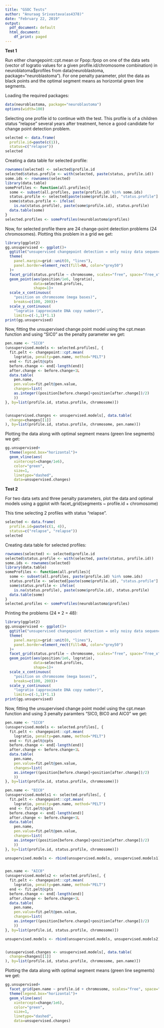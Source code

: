 ---
title: "GSOC Tests"
author: "Anuraag Srivastava(as4378)"
date: "February 22, 2019"
output:
  pdf_document: default
  html_document:
    df_print: paged
---

**Test 1**

Run either changepoint::cpt.mean or Fpop::fpop on one of the data sets (vector of logratio values for a given profile.id/chromosome combination) in neuroblatoma$profiles from data(neuroblastoma, package="neuroblastoma"). For one penalty parameter, plot the data as black points and the optimal segment means as horizontal green line segments.

\vspace{1cm}
Loading the required packages:


```{r}

data(neuroblastoma, package="neuroblastoma")
options(width=100)
```
\vspace{1cm}

Selecting one profile id to continue with the test. This profile is of a children status "relapse" several years after treatment, hence a good candidate for change point detection problem.


```{r}
selected <- data.frame(
  profile.id=paste(c(1)),
  status=c("relapse"))
selected
```
\vspace{1cm}

Creating a data table for selected profile:


```{r}
rownames(selected) <- selected$profile.id
selected$status.profile <- with(selected, paste(status, profile.id))
some.ids <- rownames(selected)
library(data.table)
someProfiles <- function(all.profiles){
  some <- subset(all.profiles, paste(profile.id) %in% some.ids)
  status.profile <- selected[paste(some$profile.id), "status.profile"]
  some$status.profile <- ifelse(
    is.na(status.profile), paste(some$profile.id), status.profile)
  data.table(some)
}
selected.profiles <- someProfiles(neuroblastoma$profiles)
```

\vspace{2cm}

Now, for selected profile there are 24 change-point detection problems (24 chromosomes). Plotting this problem in a grid we get:


```{r}
library(ggplot2)
gg.unsupervised <- ggplot()+
  ggtitle("unsupervised changepoint detection = only noisy data sequences")+
  theme(
    panel.margin=grid::unit(0, "lines"),
    panel.border=element_rect(fill=NA, color="grey50")
  )+
  facet_grid(status.profile ~ chromosome, scales="free", space="free_x")+
  geom_point(aes(position/1e6, logratio),
             data=selected.profiles,
             shape=1)+
  scale_x_continuous(
    "position on chromosome (mega bases)",
    breaks=c(100, 200))+
  scale_y_continuous(
    "logratio (approximate DNA copy number)",
    limits=c(-1,1)*1.1)
print(gg.unsupervised)
```


Now, fitting the unsupervised change point model using the cpt.mean function and using "SIC0" as the penalty parameter we get:

\vspace{1cm}
```{r}
pen.name <- "SIC0"
(unsupervised.models <- selected.profiles[, {
  fit.pelt <- changepoint::cpt.mean(
    logratio, penalty=pen.name, method="PELT")
  end <- fit.pelt@cpts
  before.change <- end[-length(end)]
  after.change <- before.change+1L
  data.table(
    pen.name,
    pen.value=fit.pelt@pen.value,
    changes=list(
    as.integer((position[before.change]+position[after.change])/2)
    ))
}, by=list(profile.id, status.profile, chromosome)])


(unsupervised.changes <- unsupervised.models[, data.table(
  change=changes[[1]]
), by=list(profile.id, status.profile, chromosome, pen.name)])
```


\vspace{1cm}
Plotting the data along with optimal segment means (green line segments) we get:


```{r}
gg.unsupervised+
  theme(legend.box="horizontal")+
  geom_vline(aes(
    xintercept=change/1e6),
    color="green",
    size=1,
    linetype="dashed",
    data=unsupervised.changes)
```



**Test 2**

For two data sets and three penalty parameters, plot the data and optimal models using a ggplot with facet_grid(segments ~ profile.id + chromosome)


\vspace{1cm}

This time selecting 2 profiles with status "relapse".


```{r}
selected <- data.frame(
  profile.id=paste(c(1, 4)),
  status=c("relapse", "relapse"))
selected
```

\vspace{1cm}
Creating data table for selected profiles:


```{r}
rownames(selected) <- selected$profile.id
selected$status.profile <- with(selected, paste(status, profile.id))
some.ids <- rownames(selected)
library(data.table)
someProfiles <- function(all.profiles){
  some <- subset(all.profiles, paste(profile.id) %in% some.ids)
  status.profile <- selected[paste(some$profile.id), "status.profile"]
  some$status.profile <- ifelse(
    is.na(status.profile), paste(some$profile.id), status.profile)
  data.table(some)
}
selected.profiles <- someProfiles(neuroblastoma$profiles)
```

\vspace{1cm}
Printing the problems (24 * 2 = 48):

```{r}
library(ggplot2)
gg.unsupervised <- ggplot()+
  ggtitle("unsupervised changepoint detection = only noisy data sequences")+
  theme(
    panel.margin=grid::unit(0, "lines"),
    panel.border=element_rect(fill=NA, color="grey50")
  )+
  facet_grid(status.profile ~ chromosome, scales="free", space="free_x")+
  geom_point(aes(position/1e6, logratio),
             data=selected.profiles,
             shape=1)+
  scale_x_continuous(
    "position on chromosome (mega bases)",
    breaks=c(100, 200))+
  scale_y_continuous(
    "logratio (approximate DNA copy number)",
    limits=c(-1,1)*1.1)
print(gg.unsupervised)
```



\vspace{1cm}

Now, fitting the unsupervised change point model using the cpt.mean function and using 3 penalty paramters "SIC0, BIC0 and AIC0" we get:


```{r}
pen.name <- "SIC0"
(unsupervised.models <- selected.profiles[, {
  fit.pelt <- changepoint::cpt.mean(
    logratio, penalty=pen.name, method="PELT")
  end <- fit.pelt@cpts
  before.change <- end[-length(end)]
  after.change <- before.change+1L
  data.table(
    pen.name,
    pen.value=fit.pelt@pen.value,
    changes=list(
    as.integer((position[before.change]+position[after.change])/2)
    ))
}, by=list(profile.id, status.profile, chromosome)])

pen.name <- "BIC0"
(unsupervised.models1 <- selected.profiles[, {
  fit.pelt <- changepoint::cpt.mean(
    logratio, penalty=pen.name, method="PELT")
  end <- fit.pelt@cpts
  before.change <- end[-length(end)]
  after.change <- before.change+1L
  data.table(
    pen.name,
    pen.value=fit.pelt@pen.value,
    changes=list(
    as.integer((position[before.change]+position[after.change])/2)
    ))
}, by=list(profile.id, status.profile, chromosome)])

unsupervised.models <- rbind(unsupervised.models, unsupervised.models1)


pen.name <- "AIC0"
(unsupervised.models2 <- selected.profiles[, {
  fit.pelt <- changepoint::cpt.mean(
    logratio, penalty=pen.name, method="PELT")
  end <- fit.pelt@cpts
  before.change <- end[-length(end)]
  after.change <- before.change+1L
  data.table(
    pen.name,
    pen.value=fit.pelt@pen.value,
    changes=list(
    as.integer((position[before.change]+position[after.change])/2)
    ))
}, by=list(profile.id, status.profile, chromosome)])

unsupervised.models <- rbind(unsupervised.models, unsupervised.models2)


(unsupervised.changes <- unsupervised.models[, data.table(
  change=changes[[1]]
), by=list(profile.id, status.profile, chromosome, pen.name)])
```

\vspace{1cm}
Plotting the data along with optimal segment means (green line segments) we get:


```{r}
gg.unsupervised+
  facet_grid(pen.name ~ profile.id + chromosome, scales="free", space="free_x")+
  theme(legend.box="horizontal")+
  geom_vline(aes(
    xintercept=change/1e6),
    color="green",
    size=1,
    linetype="dashed",
    data=unsupervised.changes)

```

